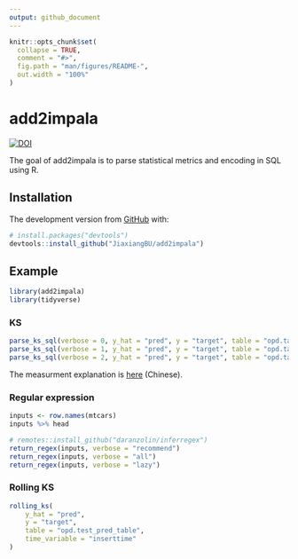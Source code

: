 ```yaml
---
output: github_document
---
```


<!-- README.md is generated from README.Rmd. Please edit that file -->

```r
knitr::opts_chunk$set(
  collapse = TRUE,
  comment = "#>",
  fig.path = "man/figures/README-",
  out.width = "100%"
)
```
# add2impala

<!-- badges: start -->
[![DOI](https://zenodo.org/badge/195213708.svg)](https://zenodo.org/badge/latestdoi/195213708)
<!-- badges: end -->

The goal of add2impala is to parse statistical metrics and encoding in SQL using R.

## Installation

The development version from [GitHub](https://github.com/) with:

``` r
# install.packages("devtools")
devtools::install_github("JiaxiangBU/add2impala")
```
## Example

```r
library(add2impala)
library(tidyverse)
```

### KS

```r
parse_ks_sql(verbose = 0, y_hat = "pred", y = "target", table = "opd.table")
parse_ks_sql(verbose = 1, y_hat = "pred", y = "target", table = "opd.table")
parse_ks_sql(verbose = 2, y_hat = "pred", y = "target", table = "opd.table")
```

The measurment explanation is 
[here](https://jiaxiangbu.github.io/learn_roc/ks_learning_notes.html#ks)
(Chinese).

### Regular expression

```r
inputs <- row.names(mtcars)
inputs %>% head
```

```r
# remotes::install_github("daranzolin/inferregex")
return_regex(inputs, verbose = "recommend")
return_regex(inputs, verbose = "all")
return_regex(inputs, verbose = "lazy")
```

### Rolling KS

```r
rolling_ks(
    y_hat = "pred",
    y = "target",
    table = "opd.test_pred_table",
    time_variable = "inserttime"
)
```

